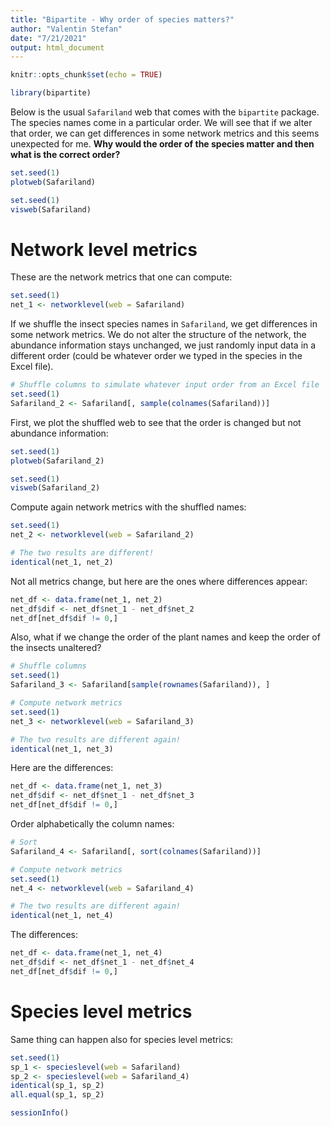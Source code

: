 ```yaml
---
title: "Bipartite - Why order of species matters?"
author: "Valentin Stefan"
date: "7/21/2021"
output: html_document
---
```


```r
knitr::opts_chunk$set(echo = TRUE)
```

```r
library(bipartite)
```

Below is the usual `Safariland` web that comes with the `bipartite` package. The species names come in a particular order. We will see that if we alter that order, we can get differences in some network metrics and this seems unexpected for me. **Why would the order of the species matter and then what is the correct order?**

```r
set.seed(1)
plotweb(Safariland)
```

```r
set.seed(1)
visweb(Safariland)
```

# Network level metrics

These are the network metrics that one can compute:

```r
set.seed(1)
net_1 <- networklevel(web = Safariland)
```

If we shuffle the insect species names in `Safariland`, we get differences in some network metrics. We do not alter the structure of the network, the abundance information stays unchanged, we just randomly input data in a different order (could be whatever order we typed in the species in the Excel file).

```r
# Shuffle columns to simulate whatever input order from an Excel file
set.seed(1)
Safariland_2 <- Safariland[, sample(colnames(Safariland))]
```

First, we plot the shuffled web to see that the order is changed but not abundance information:
```r
set.seed(1)
plotweb(Safariland_2)
```

```r
set.seed(1)
visweb(Safariland_2)
```

Compute again network metrics with the shuffled names:

```r
set.seed(1)
net_2 <- networklevel(web = Safariland_2)

# The two results are different!
identical(net_1, net_2)
```

Not all metrics change, but here are the ones where differences appear:
```r
net_df <- data.frame(net_1, net_2)
net_df$dif <- net_df$net_1 - net_df$net_2
net_df[net_df$dif != 0,]
```

Also, what if we change the order of the plant names and keep the order of the insects unaltered?

```r
# Shuffle columns
set.seed(1)
Safariland_3 <- Safariland[sample(rownames(Safariland)), ]

# Compute network metrics
set.seed(1)
net_3 <- networklevel(web = Safariland_3)

# The two results are different again!
identical(net_1, net_3)
```

Here are the differences:
```r
net_df <- data.frame(net_1, net_3)
net_df$dif <- net_df$net_1 - net_df$net_3
net_df[net_df$dif != 0,]
```

Order alphabetically the column names:

```r
# Sort
Safariland_4 <- Safariland[, sort(colnames(Safariland))]

# Compute network metrics
set.seed(1)
net_4 <- networklevel(web = Safariland_4)

# The two results are different again!
identical(net_1, net_4)
```

The differences:
```r
net_df <- data.frame(net_1, net_4)
net_df$dif <- net_df$net_1 - net_df$net_4
net_df[net_df$dif != 0,]
```

# Species level metrics

Same thing can happen also for species level metrics:

```r
set.seed(1)
sp_1 <- specieslevel(web = Safariland)
sp_2 <- specieslevel(web = Safariland_4)
identical(sp_1, sp_2)
all.equal(sp_1, sp_2)
```

```r
sessionInfo()
```

